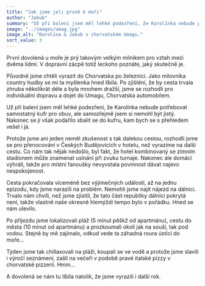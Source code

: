 ```yaml
---
title: "Jak jsme jeli prvně k moři"
author: "Jakub"
summary: "Už při balení jsem měl lehké podezření, že Karolínka nebude potřebovat samostatný kufr pro obuv, ale samozřejmě jsem si nemohl být jistý."
image: "../images/umag.jpg"
image_alt: "Karolína & Jakub v chorvatském Umagu."
sort_value: 3
---
```


První dovolená u moře je prý takovým velkým milníkem pro vztah mezi dvěma lidmi. V dopravní zácpě totiž leckoho poznáte, jaký skutečně je.

Původně jsme chtěli vyrazit do Chorvatska po železnici. Jako milovníka country hudby se mi ta myšlenka hned líbila. Po zjištění, že by cesta trvala zhruba několikrát déle a byla mnohem dražší, jsme se rozhodli pro individuální dopravu a dojet do Umagu, Chorvatska automobilem.

Už při balení jsem měl lehké podezření, že Karolínka nebude potřebovat samostatný kufr pro obuv, ale samozřejmě jsem si nemohl být jistý. Nakonec se jí však podařilo sbalit se do kufru, kam bych se s přehledem vešel i já.

Protože jsme ani jeden neměl zkušenost s tak dalekou cestou, rozhodli jsme se pro přenocování v Českých Budějovicích v hotelu, než vyrazíme na další cestu. Co nám tak nějak nedošlo, byl fakt, že hotel kombinovaný se zimním stadionem může znamenat usínání při zvuku turnaje. Nakonec ale domácí výhráli, takže pro místní fanoušky nevyvstala povinnost dávat najevo nespokojenost.

Cesta pokračovala víceméně bez výjimečných událostí, až na jednu epizodu, kdy jsme narazili na problém. Nemohli jsme najít nájezd na dálnici. Trvalo nám chvíli, než jsme zjistili, že tato část republiky dálnicí pokrytá není, takže vlastně naše okresně hlemýždí tempo bylo v pořádku. Hned se nám ulevilo.

Po příjezdu jsme lokalizovali pláž (5 minut pěškž od apartmánu), cestu do města (10 minut od apartmánu) a prozkoumali okolí jak na souši, tak pod vodou. Stejně by mě zajímalo, odkud vede ta záhadná roura ústící do moře...

Týden jsme tak chillaxovali na pláži, koupali se ve vodě a protože jsme slavili i výročí seznámení, zašli na večeři v podobě pravé italské pizzy v chorvatské pizzerii. Hmm...

A dovolená se nám tu líbila natolik, že jsme vyrazili i další rok.
